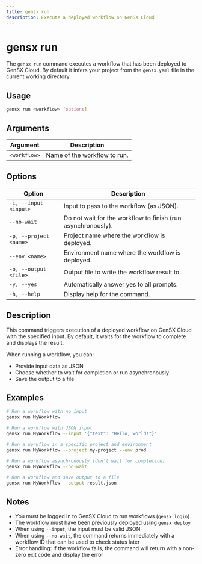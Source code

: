 ```yaml
---
title: gensx run
description: Execute a deployed workflow on GenSX Cloud
---
```


# gensx run

The `gensx run` command executes a workflow that has been deployed to GenSX Cloud. By default it infers your project from the `gensx.yaml` file in the current working directory.

## Usage

```bash
gensx run <workflow> [options]
```

## Arguments

| Argument     | Description                  |
| ------------ | ---------------------------- |
| `<workflow>` | Name of the workflow to run. |

## Options

| Option                 | Description                                                  |
| ---------------------- | ------------------------------------------------------------ |
| `-i, --input <input>`  | Input to pass to the workflow (as JSON).                     |
| `--no-wait`            | Do not wait for the workflow to finish (run asynchronously). |
| `-p, --project <name>` | Project name where the workflow is deployed.                 |
| `--env <name>`         | Environment name where the workflow is deployed.             |
| `-o, --output <file>`  | Output file to write the workflow result to.                 |
| `-y, --yes`            | Automatically answer yes to all prompts.                     |
| `-h, --help`           | Display help for the command.                                |

## Description

This command triggers execution of a deployed workflow on GenSX Cloud with the specified input. By default, it waits for the workflow to complete and displays the result.

When running a workflow, you can:

- Provide input data as JSON
- Choose whether to wait for completion or run asynchronously
- Save the output to a file

## Examples

```bash
# Run a workflow with no input
gensx run MyWorkflow

# Run a workflow with JSON input
gensx run MyWorkflow --input '{"text": "Hello, world!"}'

# Run a workflow in a specific project and environment
gensx run MyWorkflow --project my-project --env prod

# Run a workflow asynchronously (don't wait for completion)
gensx run MyWorkflow --no-wait

# Run a workflow and save output to a file
gensx run MyWorkflow --output result.json
```

## Notes

- You must be logged in to GenSX Cloud to run workflows (`gensx login`)
- The workflow must have been previously deployed using `gensx deploy`
- When using `--input`, the input must be valid JSON
- When using `--no-wait`, the command returns immediately with a workflow ID that can be used to check status later
- Error handling: if the workflow fails, the command will return with a non-zero exit code and display the error
